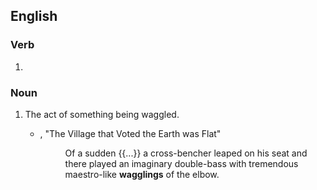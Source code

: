 ==English==

===Verb===
{{head|en|verb form}}

# {{present participle of|en|waggle|nocat=1}}

===Noun===
{{en-noun}}

# The act of something being waggled.
#* {{rfdatek|en|Rudyard Kipling}}, "The Village that Voted the Earth was Flat"
#*: Of a sudden {{...}} a cross-bencher leaped on his seat and there played an imaginary double-bass with tremendous maestro-like '''wagglings''' of the elbow.